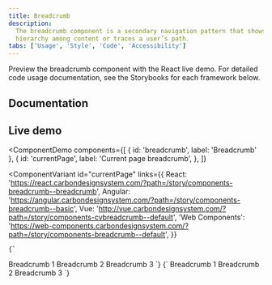 ```yaml
---
title: Breadcrumb
description:
  The breadcrumb component is a secondary navigation pattern that shows
  hierarchy among content or traces a user’s path.
tabs: ['Usage', 'Style', 'Code', 'Accessibility']
---
```


<PageDescription>

Preview the breadcrumb component with the React live demo. For detailed code
usage documentation, see the Storybooks for each framework below.

</PageDescription>

## Documentation

<Row className="resource-card-group">
<Column colLg={4} colMd={4} noGutterSm>
  <ResourceCard
    subTitle="React"
    href="https://react.carbondesignsystem.com/?path=/story/components-breadcrumb--breadcrumb"
    >

<MdxIcon name="react" />

  </ResourceCard>
</Column>
<Column colLg={4} colMd={4} noGutterSm>
  <ResourceCard
      subTitle="Web Components"
      href="https://web-components.carbondesignsystem.com/?path=/story/components-breadcrumb--default"
      >

<MdxIcon name="webcomponents" />

  </ResourceCard>
</Column>
<Column colLg={4} colMd={4} noGutterSm>
  <ResourceCard
      subTitle="Angular (Community)"
      href="https://angular.carbondesignsystem.com/?path=/story/components-breadcrumb--basic"
      >

<MdxIcon name="angular" />

  </ResourceCard>
</Column>
<Column colLg={4} colMd={4} noGutterSm>
  <ResourceCard
      subTitle="Vue (Community)"
      href="http://vue.carbondesignsystem.com/?path=/story/components-cvbreadcrumb--default"
      >

<MdxIcon name="vue" />

  </ResourceCard>
</Column>
</Row>

## Live demo

<ComponentDemo
  components={[
    { id: 'breadcrumb', label: 'Breadcrumb' },
    {
      id: 'currentPage',
      label: 'Current page breadcrumb',
    },
  ]}
>
  <ComponentVariant
    id="currentPage"
    links={{
      React:
        'https://react.carbondesignsystem.com/?path=/story/components-breadcrumb--breadcrumb',
      Angular:
        'https://angular.carbondesignsystem.com/?path=/story/components-breadcrumb--basic',
      Vue: 'http://vue.carbondesignsystem.com/?path=/story/components-cvbreadcrumb--default',
      'Web Components':
        'https://web-components.carbondesignsystem.com/?path=/story/components-breadcrumb--default',
    }}
  >
    {`
<Breadcrumb noTrailingSlash>
  <BreadcrumbItem href="/">Breadcrumb 1</BreadcrumbItem>
  <BreadcrumbItem href="/">Breadcrumb 2</BreadcrumbItem>
  <BreadcrumbItem isCurrentPage href="/">Breadcrumb 3</BreadcrumbItem>
</Breadcrumb>
`}
  </ComponentVariant>
  <ComponentVariant
    id="breadcrumb"
    links={{
      React:
        'https://react.carbondesignsystem.com/?path=/story/components-breadcrumb--breadcrumb',
      Angular:
        'https://angular.carbondesignsystem.com/?path=/story/components-breadcrumb--basic',
      Vue: 'http://vue.carbondesignsystem.com/?path=/story/components-cvbreadcrumb--default',
      'Web Components':
        'https://web-components.carbondesignsystem.com/?path=/story/components-breadcrumb--default',
    }}
  >
    {`
<Breadcrumb>
  <BreadcrumbItem href="/">Breadcrumb 1</BreadcrumbItem>
  <BreadcrumbItem href="/">Breadcrumb 2</BreadcrumbItem>
  <BreadcrumbItem href="/">Breadcrumb 3</BreadcrumbItem>
</Breadcrumb>
`}
  </ComponentVariant>
</ComponentDemo>
